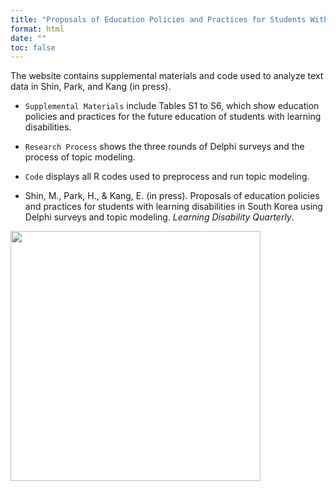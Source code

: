 ---
title: "Proposals of Education Policies and Practices for Students With Learning Disabilities in South Korea Using Delphi Surveys and Topic Modeling"
format: html
date: ""
toc: false
---

The website contains supplemental materials and code used to analyze text data in Shin, Park, and Kang (in press).

-   `Supplemental Materials` include Tables S1 to S6, which show education policies and practices for the future education of students with learning disabilities.
-   `Research Process` shows the three rounds of Delphi surveys and the process of topic modeling.
-   `Code` displays all R codes used to preprocess and run topic modeling.

- Shin, M., Park, H., & Kang, E. (in press). Proposals of education policies and practices for students with learning disabilities in South Korea using Delphi surveys and topic modeling. *Learning Disability Quarterly*.

![](images/main.png){fig-align="center" width="400"}




